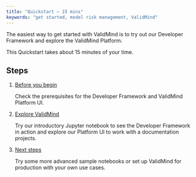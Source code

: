 ```yaml
---
title: "Quickstart — 15 mins"
keywords: "get started, model risk management, ValidMind"
---
```


The easiest way to get started with ValidMind is to try out our Developer Framework and explore the ValidMind Platform. 

This Quickstart takes about 15 minutes of your time.

## Steps

1. [Before you begin](before-you-begin.qmd)

   Check the prerequisites for the Developer Framework and ValidMind Platform UI.

2. [Explore ValidMind](explore-validmind.qmd)

   Try our introductory Jupyter notebook to see the Developer Framework in action and explore our Platform UI to work with a documentation projects.

4. [Next steps](next-steps.qmd)

   Try some more advanced sample notebooks or set up ValidMind for production with your own use cases.

